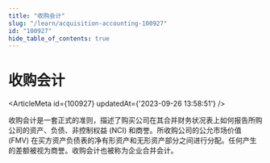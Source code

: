 ```yaml
---
title: "收购会计"
slug: "/learn/acquisition-accounting-100927"
id: "100927"
hide_table_of_contents: true
---
```



# 收购会计

<ArticleMeta id={100927} updatedAt={'2023-09-26 13:58:51'} />
<div className='border-solid border-b border-t-0 my-4 border-[var(--ifm-color-gray-300)]' />

收购会计是一套正式的准则，描述了购买公司在其合并财务状况表上如何报告所购公司的资产、负债、非控制权益 (NCI) 和商誉。所收购公司的公允市场价值 (FMV) 在买方资产负债表的净有形资产和无形资产部分之间进行分配。任何产生的差额被视为商誉。收购会计也被称为企业合并会计。
